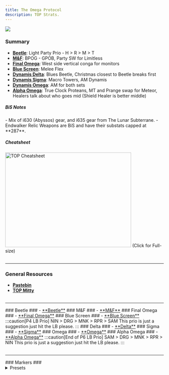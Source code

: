```yaml
---
title: The Omega Protocol
description: TOP Strats.
---
```



<img class="ulti-tooltip" src="/top.webp"/>

### Summary ###
- [**Beetle**](#beetle): Light Party Prio - H > R > M > T
- [**M&F**](#mf): BPOG - GPOB, Party SW for Limitless
- [**Final Omega**](#final-omega): West side vertical conga for monitors
- [**Blue Screen**](#blue-screen): Melee Flex
- [**Dynamis Delta**](#delta): Blues Beetle, Christmas closest to Beetle breaks first
- [**Dynamis Sigma**](#sigma): Macro Towers, AM Dynamis
- [**Dynamis Omega**](#omega): AM for both sets
- [**Alpha Omega**](#alpha-omega): True Clock Proteans, MT and Prange swap for Meteor, Healers talk about who goes mid (Shield Healer is better middle)

<h5>BiS Notes</h5>
- Mix of i630 (Abyssos) gear, and i635 gear from The Lunar Subterrane.
- Endwalker Relic Weapons are BiS and have their substats capped at **287**.

<h5>Cheatsheet</h5>
<img
    src="/topcheatsheet.png"
    width="400"
    height="300"
    decoding="async"
    loading="lazy"
    alt="TOP Cheatsheet"
    onclick="location.href='/topcheatsheet.png'"
    style="cursor:pointer;"
/>
(Click for Full-size)
<br></br>
<hr></hr>

### General Resources ###
- <a href="https://pastebin.com/PyBmi5N4" target="_blank">**Pastebin**</a>
- <a href="http://tinyurl.com/topmitty" target="_blank">**TOP Mitty**</a>
<br></br>
<hr></hr>
### Beetle ###
- <a href="https://ff14.toolboxgaming.space/?id=758088204654761&preview=1" target="_blank">**Beetle**</a>
### M&F ###
- <a href="https://ff14.toolboxgaming.space/?id=324285310725761&preview=1" target="_blank">**M&F**</a>
### Final Omega ###
- <a href="https://ff14.toolboxgaming.space/?id=243183080764761&preview=1" target="_blank">**Final Omega**</a>
### Blue Screen ###
- <a href="https://ff14.toolboxgaming.space/?id=595188367474761&preview=1" target="_blank">**Blue Screen**</a>
:::caution[P4 LB Prio]
NIN > DRG > MNK > RPR > SAM
This prio is just a suggestion just hit the LB please.
:::
### Delta ###
    - <a href="https://ff14.toolboxgaming.space/?id=732288275415761&preview=1" target="_blank">**Delta**</a>
### Sigma ###
    - <a href="https://ff14.toolboxgaming.space/?id=107380954136761&preview=1" target="_blank">**Sigma**</a>
### Omega ###
    - <a href="https://ff14.toolboxgaming.space/?id=078384491946761&preview=1" target="_blank">**Omega**</a>
### Alpha Omega ###
- <a href="https://ff14.toolboxgaming.space/?id=829484027197761&preview=1" target="_blank">**Alpha Omega**</a>
:::caution[End of P6 LB Prio]
SAM > DRG > MNK > RPR > NIN
This prio is just a suggestion just hit the LB please.
:::
<br></br>
<hr></hr>
### Markers ###
<details>
<summary>Presets</summary>
- Standard

```
{"Name":"Omega","MapID":908,
"A":{"X":100.0,"Y":0.0,"Z":86.0,"ID":0,"Active":true},
"B":{"X":114.0,"Y":0.0,"Z":100.0,"ID":1,"Active":true},
"C":{"X":100.0,"Y":0.0,"Z":114.0,"ID":2,"Active":true},
"D":{"X":86.0,"Y":0.0,"Z":100.0,"ID":3,"Active":true},
"One":{"X":110.0,"Y":0.0,"Z":90.0,"ID":4,"Active":true},
"Two":{"X":110.0,"Y":0.0,"Z":110.0,"ID":5,"Active":true},
"Three":{"X":90.0,"Y":0.0,"Z":110.0,"ID":6,"Active":true},
"Four":{"X":90.0,"Y":0.0,"Z":90.0,"ID":7,"Active":true}}
```
</details>
